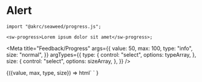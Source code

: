 
# Alert


```tsx
import "@akrc/seaweed/progress.js";

<sw-progress>Lorem ipsum dolor sit amet</sw-progress>;
```

<Meta
    title="Feedback/Progress"
    args={{
        value: 50,
        max: 100,
        type: "info",
        size: "normal",
    }}
    argTypes={{
        type: {
            control: "select",
            options: typeArray,
        },
        size: {
            control: "select",
            options: sizeArray,
        },
    }}
/>

<Canvas>
    <Story name="Page">
        {({value, max, type, size}) =>
            html`
                <sw-progress value=${value} max=${max} type=${type} size=${size}></sw-progress>
            `
        }
    </Story>
</Canvas>
